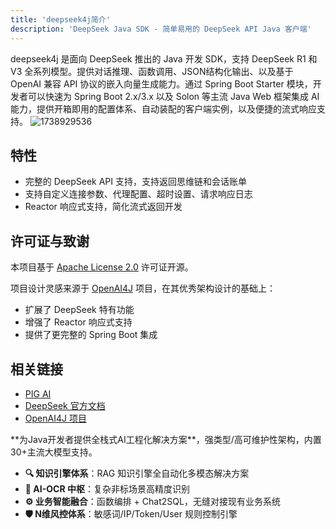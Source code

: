 ```yaml
---
title: 'deepseek4j简介'
description: 'DeepSeek Java SDK - 简单易用的 DeepSeek API Java 客户端'
---
```


<Card title="deepseek4j 是什么？" icon="link" href="https://github.com/pig-mesh/deepseek4j">
deepseek4j 是面向 DeepSeek 推出的 Java 开发 SDK，支持 DeepSeek R1 和 V3 全系列模型。提供对话推理、函数调用、JSON结构化输出、以及基于 OpenAI 兼容 API 协议的嵌入向量生成能力。通过 Spring Boot Starter 模块，开发者可以快速为 Spring Boot 2.x/3.x 以及 Solon 等主流 Java Web 框架集成 AI 能力，提供开箱即用的配置体系、自动装配的客户端实例，以及便捷的流式响应支持。
</Card>

<img src='https://minio.pigx.vip/oss/202502/1738929536.png' alt='1738929536'/>

## 特性

- 完整的 DeepSeek API 支持，支持返回思维链和会话账单
- 支持自定义连接参数、代理配置、超时设置、请求响应日志
- Reactor 响应式支持，简化流式返回开发
  
## 许可证与致谢

本项目基于 [Apache License 2.0](LICENSE) 许可证开源。

项目设计灵感来源于 [OpenAI4J](https://github.com/ai-for-java/openai4j) 项目，在其优秀架构设计的基础上：
- 扩展了 DeepSeek 特有功能
- 增强了 Reactor 响应式支持
- 提供了更完整的 Spring Boot 集成

## 相关链接

- [PIG AI ](https://ai.pig4cloud.com)
- [DeepSeek 官方文档](https://platform.deepseek.com)
- [OpenAI4J 项目](https://github.com/ai-for-java/openai4j)

<Card title="PIG AI应用开发平台 | 适合中大型企业构建自主可控的AI中台" icon="link" href="https://ai.pig4cloud.com">
**为Java开发者提供全栈式AI工程化解决方案**，强类型/高可维护性架构，内置30+主流大模型支持。

- **🔍 知识引擎体系**：RAG 知识引擎全自动化多模态解决方案
- **📝 AI-OCR 中枢**：复杂非标场景高精度识别
- **⚙️ 业务智能融合**：函数编排 + Chat2SQL，无缝对接现有业务系统
- **🛡️ N维风控体系**：敏感词/IP/Token/User 规则控制引擎
</Card>
